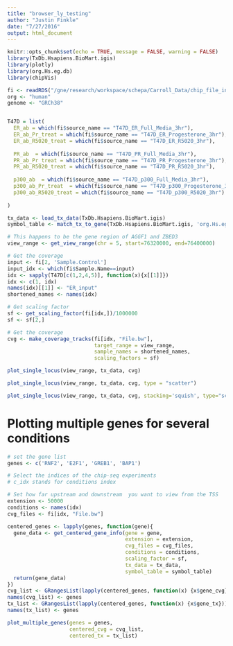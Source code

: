 ```yaml
---
title: "browser_ly_testing"
author: "Justin Finkle"
date: "7/27/2016"
output: html_document
---
```


```r
knitr::opts_chunk$set(echo = TRUE, message = FALSE, warning = FALSE)
library(TxDb.Hsapiens.BioMart.igis)
library(plotly)
library(org.Hs.eg.db)
library(chipVis)
```


```r
fi <- readRDS("/gne/research/workspace/schepa/Carroll_Data/chip_file_info.Rds")
org <- "human"
genome <- "GRCh38"


T47D = list(
  ER_ab = which(fi$source_name == "T47D_ER_Full_Media_3hr"),
  ER_ab_Pr_treat = which(fi$source_name == "T47D_ER_Progesterone_3hr"),
  ER_ab_R5020_treat = which(fi$source_name == "T47D_ER_R5020_3hr"),
  
  PR_ab  = which(fi$source_name == "T47D_PR_Full_Media_3hr"),
  PR_ab_Pr_treat = which(fi$source_name == "T47D_PR_Progesterone_3hr"),
  PR_ab_R5020_treat = which(fi$source_name == "T47D_PR_R5020_3hr"),
  
  p300_ab  = which(fi$source_name == "T47D_p300_Full_Media_3hr"),
  p300_ab_Pr_treat  = which(fi$source_name == "T47D_p300_Progesterone_3hr"),
  p300_ab_R5020_treat = which(fi$source_name == "T47D_p300_R5020_3hr")
  
)
```

```r
tx_data <- load_tx_data(TxDb.Hsapiens.BioMart.igis)
symbol_table <- match_tx_to_gene(TxDb.Hsapiens.BioMart.igis, 'org.Hs.eg')
```

```r
# This happens to be the gene region of AGGF1 and ZBED3
view_range <- get_view_range(chr = 5, start=76320000, end=76400000)

# Get the coverage
input <- fi[2, 'Sample.Control']
input_idx <- which(fi$Sample.Name==input)
idx <- sapply(T47D[c(1,2,4,5)], function(x){x[[1]]})
idx <- c(1, idx)
names(idx)[[1]] <- "ER_input"
shortened_names <- names(idx)

# Get scaling factor
sf <- get_scaling_factor(fi[idx,])/1000000
sf <- sf[2,]

# Get the coverage
cvg <- make_coverage_tracks(fi[idx, "File.bw"], 
                            target_range = view_range, 
                            sample_names = shortened_names, 
                            scaling_factors = sf)
```


```r
plot_single_locus(view_range, tx_data, cvg)
```

```r
plot_single_locus(view_range, tx_data, cvg, type = "scatter")
```

```r
plot_single_locus(view_range, tx_data, cvg, stacking='squish', type="scatter")
```

# Plotting multiple genes for several conditions
```r
# set the gene list
genes <- c('RNF2', 'E2F1', 'GREB1', 'BAP1')

# Select the indices of the chip-seq experiments
# c_idx stands for conditions index

# Set how far upstream and downstream  you want to view from the TSS
extension <- 50000
conditions <- names(idx)
cvg_files <- fi[idx, "File.bw"]

centered_genes <- lapply(genes, function(gene){
  gene_data <- get_centered_gene_info(gene = gene,
                                      extension = extension,
                                      cvg_files = cvg_files,
                                      conditions = conditions,
                                      scaling_factor = sf,
                                      tx_data = tx_data,
                                      symbol_table = symbol_table)
  return(gene_data)
})
cvg_list <- GRangesList(lapply(centered_genes, function(x) {x$gene_cvg}))
names(cvg_list) <- genes
tx_list <- GRangesList(lapply(centered_genes, function(x) {x$gene_tx}))
names(tx_list) <- genes

```

```r
plot_multiple_genes(genes = genes,
                    centered_cvg = cvg_list,
                    centered_tx = tx_list)
```